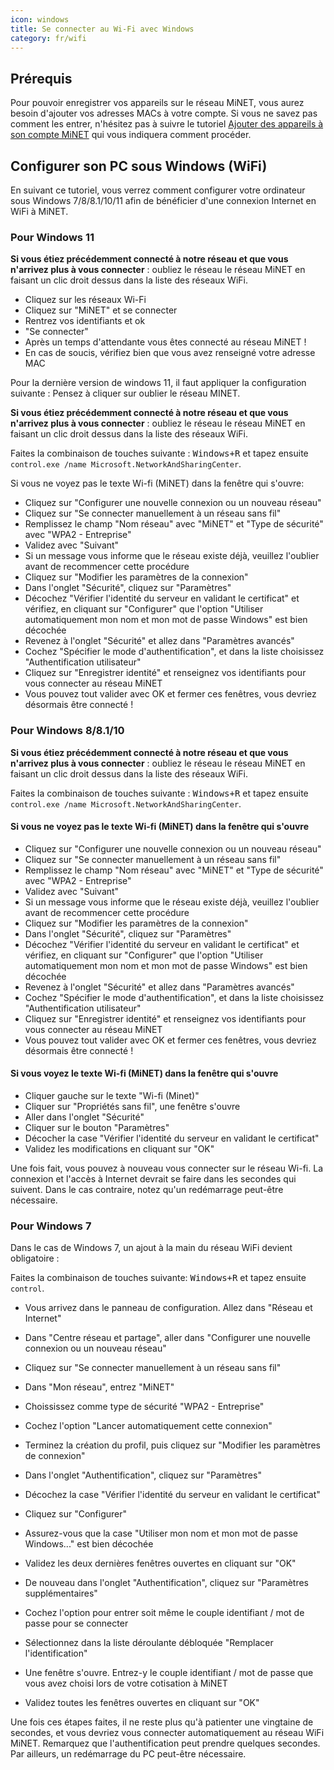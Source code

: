 ```yaml
---
icon: windows
title: Se connecter au Wi-Fi avec Windows
category: fr/wifi
---
```


## Prérequis

Pour pouvoir enregistrer vos appareils sur le réseau MiNET, vous aurez besoin d'ajouter vos adresses MACs à votre compte. Si vous ne savez pas comment les entrer, n'hésitez pas à suivre le tutoriel [Ajouter des appareils à son compte MiNET](/fr/tutoriels/ajouter-des-appareils) qui vous indiquera comment procéder.

## Configurer son PC sous Windows (WiFi)

En suivant ce tutoriel, vous verrez comment configurer votre ordinateur sous Windows 7/8/8.1/10/11 afin de bénéficier d'une connexion Internet en WiFi à MiNET.

### Pour Windows 11

**Si vous étiez précédemment connecté à notre réseau et que vous n'arrivez plus à vous connecter** : oubliez le réseau le réseau MiNET en faisant un clic droit dessus dans la liste des réseaux WiFi.

- Cliquez sur les réseaux Wi-Fi
- Cliquez sur "MiNET" et se connecter
- Rentrez vos identifiants et ok
- "Se connecter"
- Après un temps d'attendante vous êtes connecté au réseau MiNET !
- En cas de soucis, vérifiez bien que vous avez renseigné votre adresse MAC

<Alert type="warning">
    Pour la dernière version de windows 11, il faut appliquer la configuration suivante :
    Pensez à cliquer sur oublier le réseau MINET.
</Alert>

**Si vous étiez précédemment connecté à notre réseau et que vous n'arrivez plus à vous connecter** : oubliez le réseau le réseau MiNET en faisant un clic droit dessus dans la liste des réseaux WiFi.

Faites la combinaison de touches suivante : <KBD>Windows+R</KBD> et tapez ensuite `control.exe /name Microsoft.NetworkAndSharingCenter`.

Si vous ne voyez pas le texte Wi-fi (MiNET) dans la fenêtre qui s'ouvre:

- Cliquez sur "Configurer une nouvelle connexion ou un nouveau réseau"
- Cliquez sur "Se connecter manuellement à un réseau sans fil"
- Remplissez le champ "Nom réseau" avec "MiNET" et "Type de sécurité" avec "WPA2 - Entreprise"
- Validez avec "Suivant"
- Si un message vous informe que le réseau existe déjà, veuillez l'oublier avant de recommencer cette procédure
- Cliquez sur "Modifier les paramètres de la connexion"
- Dans l'onglet "Sécurité", cliquez sur "Paramètres"
- Décochez "Vérifier l'identité du serveur en validant le certificat" et vérifiez, en cliquant sur "Configurer" que l'option "Utiliser automatiquement mon nom et mon mot de passe Windows" est bien décochée
- Revenez à l'onglet "Sécurité" et allez dans "Paramètres avancés"
- Cochez "Spécifier le mode d'authentification", et dans la liste choisissez "Authentification utilisateur"
- Cliquez sur "Enregistrer identité" et renseignez vos identifiants pour vous connecter au réseau MiNET
- Vous pouvez tout valider avec OK et fermer ces fenêtres, vous devriez désormais être connecté !



### Pour Windows 8/8.1/10

**Si vous étiez précédemment connecté à notre réseau et que vous n'arrivez plus à vous connecter** : oubliez le réseau le réseau MiNET en faisant un clic droit dessus dans la liste des réseaux WiFi.

Faites la combinaison de touches suivante : <KBD>Windows+R</KBD> et tapez ensuite `control.exe /name Microsoft.NetworkAndSharingCenter`.

#### Si vous ne voyez pas le texte Wi-fi (MiNET) dans la fenêtre qui s'ouvre
- Cliquez sur "Configurer une nouvelle connexion ou un nouveau réseau"
- Cliquez sur "Se connecter manuellement à un réseau sans fil"
- Remplissez le champ "Nom réseau" avec "MiNET" et "Type de sécurité" avec "WPA2 - Entreprise"
- Validez avec "Suivant"
- Si un message vous informe que le réseau existe déjà, veuillez l'oublier avant de recommencer cette procédure
- Cliquez sur "Modifier les paramètres de la connexion"
- Dans l'onglet "Sécurité", cliquez sur "Paramètres"
- Décochez "Vérifier l'identité du serveur en validant le certificat" et vérifiez, en cliquant sur "Configurer" que l'option "Utiliser automatiquement mon nom et mon mot de passe Windows" est bien décochée
- Revenez à l'onglet "Sécurité" et allez dans "Paramètres avancés"
- Cochez "Spécifier le mode d'authentification", et dans la liste choisissez "Authentification utilisateur"
- Cliquez sur "Enregistrer identité" et renseignez vos identifiants pour vous connecter au réseau MiNET
- Vous pouvez tout valider avec OK et fermer ces fenêtres, vous devriez désormais être connecté !

#### Si vous voyez le texte Wi-fi (MiNET) dans la fenêtre qui s'ouvre
- Cliquer gauche sur le texte "Wi-fi (Minet)"
- Cliquer sur "Propriétés sans fil", une fenêtre s'ouvre
- Aller dans l'onglet "Sécurité"
- Cliquer sur le bouton "Paramètres"
- Décocher la case "Vérifier l'identité du serveur en validant le certificat"
- Validez les modifications en cliquant sur "OK"

Une fois fait, vous pouvez à nouveau vous connecter sur le réseau Wi-fi. La connexion et l'accès à Internet devrait se faire dans les secondes qui suivent. Dans le cas contraire, notez qu'un redémarrage peut-être nécessaire.


### Pour Windows 7

Dans le cas de Windows 7, un ajout à la main du réseau WiFi devient obligatoire :

Faites la combinaison de touches suivante: <KBD>Windows+R</KBD> et tapez ensuite `control`.

- Vous arrivez dans le panneau de configuration. Allez dans "Réseau et Internet"
- Dans "Centre réseau et partage", aller dans "Configurer une nouvelle connexion ou un nouveau réseau"
- Cliquez sur "Se connecter manuellement à un réseau sans fil"
- Dans "Mon réseau", entrez "MiNET"
- Choississez comme type de sécurité "WPA2 - Entreprise"
- Cochez l'option "Lancer automatiquement cette connexion"
- Terminez la création du profil, puis cliquez sur "Modifier les paramètres de connexion"

- Dans l'onglet "Authentification", cliquez sur "Paramètres"
- Décochez la case "Vérifier l'identité du serveur en validant le certificat"
- Cliquez sur "Configurer"
- Assurez-vous que la case "Utiliser mon nom et mon mot de passe Windows..." est bien décochée
- Validez les deux dernières fenêtres ouvertes en cliquant sur "OK"

- De nouveau dans l'onglet "Authentification", cliquez sur "Paramètres supplémentaires"
- Cochez l'option pour entrer soit même le couple identifiant / mot de passe pour se connecter
- Sélectionnez dans la liste déroulante débloquée "Remplacer l'identification"
- Une fenêtre s'ouvre. Entrez-y le couple identifiant / mot de passe que vous avez choisi lors de votre cotisation à MiNET
- Validez toutes les fenêtres ouvertes en cliquant sur "OK"

Une fois ces étapes faites, il ne reste plus qu'à patienter une vingtaine de secondes, et vous devriez vous connecter automatiquement au réseau WiFi MiNET. Remarquez que l'authentification peut prendre quelques secondes. Par ailleurs, un redémarrage du PC peut-être nécessaire.